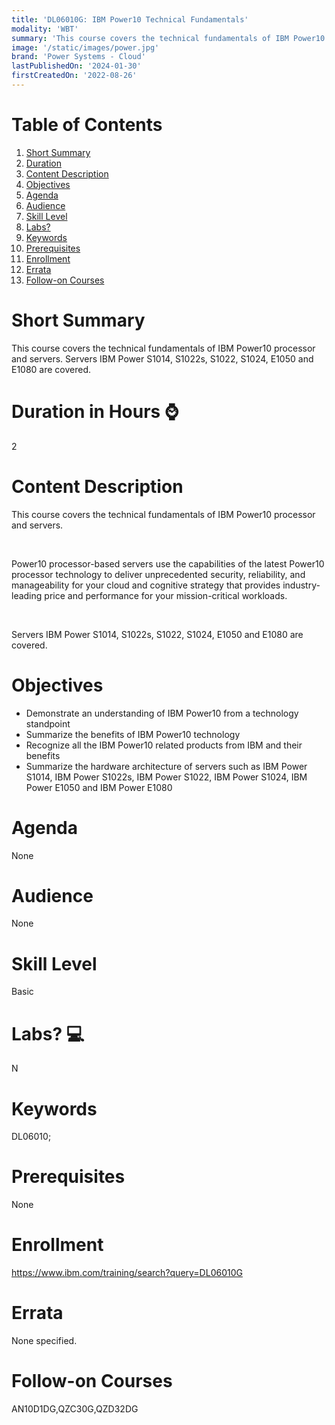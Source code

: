 ```yaml
---
title: 'DL06010G: IBM Power10 Technical Fundamentals'
modality: 'WBT'
summary: 'This course covers the technical fundamentals of IBM Power10 processor and servers. Servers IBM Power S1014, S1022s, S1022, S1024, E1050 and E1080 are covered.'
image: '/static/images/power.jpg'
brand: 'Power Systems - Cloud'
lastPublishedOn: '2024-01-30'
firstCreatedOn: '2022-08-26'
---
```

# Table of Contents
1.  [Short Summary](#short-summary)
2.  [Duration](#duration-in-hours-)
3.  [Content Description](#content-description)
4.  [Objectives](#objectives)
5.  [Agenda](#agenda)
6.  [Audience](#audience)
7.  [Skill Level](#skill-level)
8.  [Labs?](#labs-)
9.  [Keywords](#keywords)
10. [Prerequisites](#prerequisites)
11. [Enrollment](#enrollment)
12. [Errata](#errata)
13. [Follow-on Courses](#follow-on-courses)

# Short Summary
This course covers the technical fundamentals of IBM Power10 processor and servers. Servers IBM Power S1014, S1022s, S1022, S1024, E1050 and E1080 are covered.

# Duration in Hours ⌚
2

# Content Description
This course covers the technical fundamentals of IBM Power10 processor and servers.

 

Power10 processor-based servers use the capabilities of the latest Power10 processor technology to deliver unprecedented security, reliability, and manageability for your cloud and cognitive strategy that provides industry-leading price and performance for your mission-critical workloads.

 

Servers IBM Power S1014, S1022s, S1022, S1024, E1050 and E1080 are covered. 



# Objectives
* Demonstrate an understanding of IBM Power10 from a technology standpoint
* Summarize the benefits of IBM Power10 technology
* Recognize all the IBM Power10 related products from IBM and their benefits
* Summarize the hardware architecture of servers such as IBM Power S1014, IBM Power S1022s, IBM Power S1022, IBM Power S1024, IBM Power E1050 and IBM Power E1080


# Agenda
None

# Audience
None

# Skill Level
Basic

# Labs? 💻
N

# Keywords
DL06010;

# Prerequisites
None

# Enrollment
https://www.ibm.com/training/search?query=DL06010G

# Errata
None specified.

# Follow-on Courses
AN10D1DG,QZC30G,QZD32DG

